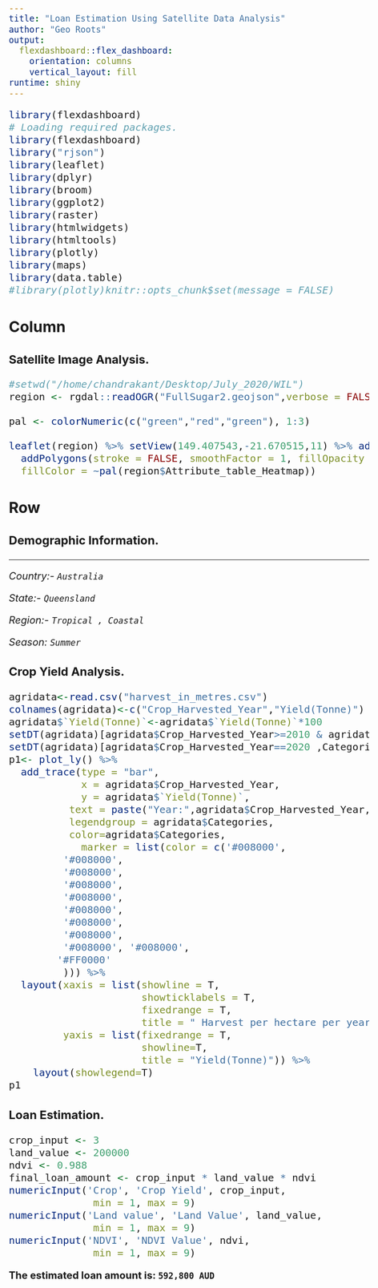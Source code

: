 ```yaml
---
title: "Loan Estimation Using Satellite Data Analysis"
author: "Geo Roots"
output: 
  flexdashboard::flex_dashboard:
    orientation: columns
    vertical_layout: fill
runtime: shiny
---
```


<style type="text/css">
body, td {
   font-size: 20px;
}
code.r{
  font-size: 20px;
}
pre {
  font-size: 20px
}
</style>


```r
library(flexdashboard)
# Loading required packages.
library(flexdashboard)
library("rjson")
library(leaflet)
library(dplyr)
library(broom)
library(ggplot2)
library(raster)
library(htmlwidgets)
library(htmltools)
library(plotly)
library(maps)
library(data.table)
#library(plotly)knitr::opts_chunk$set(message = FALSE)
```


Column {data-width=600}
-----------------------------------------------------------------------

### Satellite Image Analysis.

```r

#setwd("/home/chandrakant/Desktop/July_2020/WIL")
region <- rgdal::readOGR("FullSugar2.geojson",verbose = FALSE)

pal <- colorNumeric(c("green","red","green"), 1:3)

leaflet(region) %>% setView(149.407543,-21.670515,11) %>% addTiles() %>%
  addPolygons(stroke = FALSE, smoothFactor = 1, fillOpacity = 0.6,
  fillColor = ~pal(region$Attribute_table_Heatmap))
```



<!-- 

<!-- result <- fromJSON(file = "phase-01-rev1.12/phase-01/data/Data/metadata/2016-12-22.json") -->
<!-- Contry_name <- result$metadata$keywords[[2]]$name -->
<!-- State <- result$metadata$keywords[[4]]$name -->
<!-- Location  <- paste(result$metadata$keywords[[5]]$name,",",result$metadata$keywords[[7]]$name) -->
<!-- Season <- result$metadata$keywords[[8]]$name -->

<!-- #Day <- paste(result$metadata$keywords[[16]]$name,result$metadata$keywords[[15]]$name,',',result$metadata$keywords[[14]]$name) -->
<!-- # Day <- "20 September 2019" -->
<!-- # paste("COUNTRY:- ",Contry_name) -->
<!-- # paste("STATE:- ",State) -->
<!-- # paste("LOCATIOn:- ",Location) -->
<!-- # paste("SEASON:- ",Season) -->
<!-- # paste("DATE:- ",Day) -->

Row {data-width=400}
-----------------------------------------------------------------------
### Demographic Information.

*** 
_Country:- `Australia`_

_State:- `Queensland`_

_Region:- `Tropical , Coastal`_

_Season: `Summer`_



### Crop Yield Analysis.

```r
agridata<-read.csv("harvest_in_metres.csv")
colnames(agridata)<-c("Crop_Harvested_Year","Yield(Tonne)")
agridata$`Yield(Tonne)`<-agridata$`Yield(Tonne)`*100
setDT(agridata)[agridata$Crop_Harvested_Year>=2010 & agridata$Crop_Harvested_Year<=2019, Categories:="Observed"]
setDT(agridata)[agridata$Crop_Harvested_Year==2020 ,Categories:="Predicted"]
p1<- plot_ly() %>%
  add_trace(type = "bar",
            x = agridata$Crop_Harvested_Year,
            y = agridata$`Yield(Tonne)`,
          text = paste("Year:",agridata$Crop_Harvested_Year,"<br>","Revenue:",agridata$`Yield(Tonne)`,"$"),
          legendgroup = agridata$Categories,
          color=agridata$Categories,
            marker = list(color = c('#008000',
         '#008000',
         '#008000',
         '#008000',
         '#008000',
         '#008000',
         '#008000',
         '#008000',
         '#008000', '#008000',
        '#FF0000'
         ))) %>%
  layout(xaxis = list(showline = T,
                      showticklabels = T,
                      fixedrange = T,
                      title = " Harvest per hectare per year"),
         yaxis = list(fixedrange = T,
                      showline=T,
                      title = "Yield(Tonne)")) %>%
    layout(showlegend=T)
p1

```


### Loan Estimation.
```r
crop_input <- 3
land_value <- 200000
ndvi <- 0.988
final_loan_amount <- crop_input * land_value * ndvi
numericInput('Crop', 'Crop Yield', crop_input,
              min = 1, max = 9)
numericInput('Land value', 'Land Value', land_value,
              min = 1, max = 9)
numericInput('NDVI', 'NDVI Value', ndvi,
              min = 1, max = 9)
```
__The estimated loan amount is: `592,800 AUD`__

